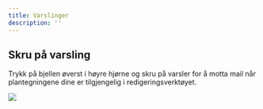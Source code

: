 ```yaml
---
title: Varslinger
description: ''
---
```


## Skru på varsling

Trykk på bjellen øverst i høyre hjørne og skru på varsler for å motta mail når plantegningene dine er tilgjengelig i redigeringsverktøyet.

<Frame type="glass">
  <img src="/images/dashboard/innstillinger/varslinger/varslinger.png" />
</Frame>
